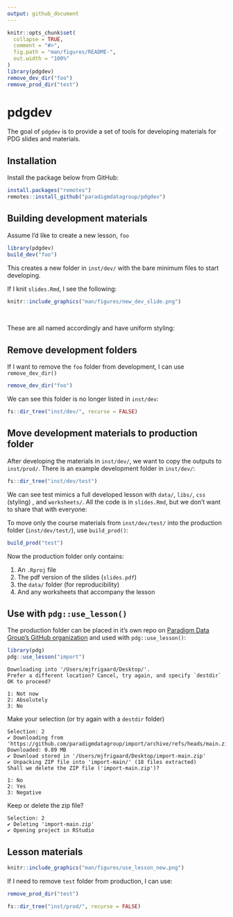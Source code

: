 ```yaml
---
output: github_document
---
```


<!-- README.md is generated from README.Rmd. Please edit that file -->

```r
knitr::opts_chunk$set(
  collapse = TRUE,
  comment = "#>",
  fig.path = "man/figures/README-",
  out.width = "100%"
)
library(pdgdev)
remove_dev_dir("foo")
remove_prod_dir("test")
```

# pdgdev

<!-- badges: start -->
<!-- badges: end -->

The goal of `pdgdev` is to provide a set of tools for developing materials for PDG slides and materials. 

## Installation

Install the package below from GitHub: 

```r
install.packages("remotes")
remotes::install_github("paradigmdatagroup/pdgdev")
```


## Building development materials

Assume I'd like to create a new lesson, `foo`

```r
library(pdgdev)
build_dev("foo")
```

This creates a new folder in `inst/dev/` with the bare minimum files to start developing. 

If I knit `slides.Rmd`, I see the following: 

```r
knitr::include_graphics("man/figures/new_dev_slide.png")
```

<br> 

These are all named accordingly and have uniform styling: 

## Remove development folders

If I want to remove the `foo` folder from development, I can use `remove_dev_dir()`

```r
remove_dev_dir("foo")
```

We can see this folder is no longer listed in `inst/dev`:

```r
fs::dir_tree("inst/dev/", recurse = FALSE)
```

## Move development materials to production folder

After developing the materials in `inst/dev/`, we want to copy the outputs to `inst/prod/`. There is an example development folder in `inst/dev/`:

```r
fs::dir_tree("inst/dev/test")
```

We can see test mimics a full developed lesson with `data/`, `libs/`, `css` (styling) , and `worksheets/`. All the code is in `slides.Rmd`, but we don't want to share that with everyone:

To move only the course materials from `inst/dev/test/` into the production folder (`inst/dev/test/`), use `build_prod()`:

```r
build_prod("test")
```

Now the production folder only contains: 

1. An `.Rproj` file  
2. The pdf version of the slides (`slides.pdf`)  
3. the `data/` folder (for reproducibility)  
4. And any worksheets that accompany the lesson  

## Use with `pdg::use_lesson()`

The production folder can be placed in it's own repo on [Paradigm Data Group's GitHub organization](https://github.com/paradigmdatagroup) and used with `pdg::use_lesson()`:

```r
library(pdg)
pdg::use_lesson("import")
```

```
Downloading into '/Users/mjfrigaard/Desktop/'.
Prefer a different location? Cancel, try again, and specify `destdir`
OK to proceed?

1: Not now
2: Absolutely
3: No
```

Make your selection (or try again with a `destdir` folder)

```
Selection: 2
✔ Downloading from 'https://github.com/paradigmdatagroup/import/archive/refs/heads/main.zip'
Downloaded: 0.89 MB  
✔ Download stored in '/Users/mjfrigaard/Desktop/import-main.zip'
✔ Unpacking ZIP file into 'import-main/' (18 files extracted)
Shall we delete the ZIP file ('import-main.zip')?

1: No
2: Yes
3: Negative
```

Keep or delete the zip file? 

```
Selection: 2
✔ Deleting 'import-main.zip'
✔ Opening project in RStudio
```

## Lesson materials 

```r
knitr::include_graphics("man/figures/use_lesson_new.png")
```

If I need to remove `test` folder from production, I can use:

```r
remove_prod_dir("test")
```

```r
fs::dir_tree("inst/prod/", recurse = FALSE)
```


